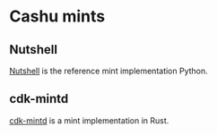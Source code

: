 
# Cashu mints

## Nutshell

[Nutshell](https://github.com/cashubtc/nutshell) is the reference mint implementation Python.

## cdk-mintd

[cdk-mintd](https://github.com/cashubtc/cdk/tree/main/crates/cdk-mintd) is a mint implementation in Rust.

